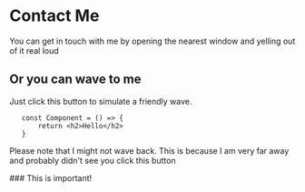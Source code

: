 
# Contact Me

You can get in touch with me by opening the nearest window and yelling out of it real loud

## Or you can wave to me

Just click this button to simulate a friendly wave.

<Wave/>

 ```
    const Component = () => {
        return <h2>Hello</h2>
    }
```



Please note that I might not wave back. This is because I am very far away and probably didn't see you click this button

<div style={{background: 'red'}}>
    ### This is important!
</div>